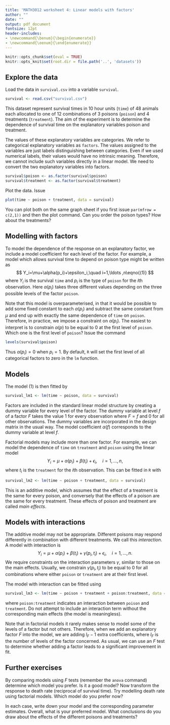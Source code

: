 ```yaml
---
title: 'MATH3012 worksheet 4: Linear models with factors'
author: ""
date: ""
output: pdf_document
fontsize: 12pt
header-includes:
- \newcommand{\benum}{\begin{enumerate}}
- \newcommand{\eenum}{\end{enumerate}}
---
```



```r
knitr::opts_chunk$set(eval = TRUE)
knitr::opts_knit$set(root.dir = file.path('..', 'datasets'))
```

## Explore the data

Load the data in `survival.csv` into a variable `survival`.
```r
survival <- read.csv("survival.csv")
```

This dataset represent survival times in 10 hour units (`time`) of 48
animals each allocated to one of 12 combinations of 3 poisons (`poison`)
and 4 treatments (`treatment`).
The aim of the experiment is to determine the dependence of survival time
on the explanatory variables poison and treatment.

The values of these explanatory variables are categories.
We refer to categorical explanatory variables as `factors`.
The values assigned to the variables are just labels distinguishing
between categories.
Even if we used numerical labels, their values would have no
intrinsic meaning. Therefore, we cannot include such variables directly
in a linear model. We need to convert the two explanatory variables into
factors.
```r
survival$poison <- as.factor(survival$poison)
survival$treatment <- as.factor(survival$treatment)
```

Plot the data. Issue 
```r
plot(time ~ poison + treatment, data = survival)
```
You can plot both on the same
graph sheet if you first issue `par(mfrow = c(2,1))` and then the plot command.
Can you order the poison types? How about the treatments?

## Modelling with factors

To model the dependence of the response on an explanatory factor,
we include a model coefficient for each level of the factor.
For example,  a model which allows survival time  to depend on poison type
might be written as
$$
Y_i=\mu+\alpha(p_i)+\epsilon_i,\quad i=1,\ldots ,n\eqno{(1)}
$$
where $Y_i$ is the survival `time` and $p_i$ is the type of `poison` for the $i$th observation.
Here $\alpha(p_i)$ takes three different values depending on the three possible
levels of the factor `poison`.

Note that this model is overparameterised, in that it would be possible
to add some fixed constant to each $\alpha(p_i)$ and subtract the same
constant from $\mu$ and end up with exactly the same dependence of  `time` on `poison`.
Therefore, in practice, we impose a constraint on
$\alpha(p_i)$. The easiest to interpret is to constrain $\alpha(p)$ to be equal to 0
at the first  level of `poison`. 
Which one is the first level of `poison`? Issue the command
```r
levels(survival$poison)
```
Thus $\alpha(p_i)=0$ when $p_i=1$.
By default, `R` will set the first level of
all categorical factors to zero in the `lm` function. 


## Models

The model $(1)$ is then fitted by
```r
survival_lm1 <- lm(time ~ poison, data = survival)
```
Factors are included in the standard linear model structure by
creating a dummy variable for every level of the factor. The dummy variable
at level $f$ of a factor $F$ takes the value 1 for every observation
where $F=f$ and 0 for all other observations.
The dummy variables are incorporated in the design matrix in the usual way.
The model coefficient $\alpha(f)$ corresponds to the dummy variable
at level $f$.

Factorial models may include more than one factor.
For example, we can model the dependence of `time` on `treatment` and `poison`
using the linear model
$$
Y_i=\mu+\alpha(p_i)+\beta(t_i)+\epsilon_i,\quad i=1,\ldots ,n,
$$
where $t_i$ is the `treatment` for the $i$th observation.
This can be fitted in `R` with
```r
survival_lm2 <- lm(time ~ poison + treatment, data = survival)
```

This is an additive model, which assumes that the effect of a treatment is
the same for every poison, and conversely that the
effects of a poison are the same for every treatment.
These effects of poison and treatment are called *main effects*.

## Models with interactions

The additive model may not be appropriate.
Different poisons may respond differently in
combination with different treatments.
We call this *interaction*.
A model with interaction is
$$
Y_i=\mu+\alpha(p_i)+\beta(t_i)+\gamma(p_i,t_i)+\epsilon_i,\quad i=1,\ldots ,n.
$$
We require constraints on the interaction parameters $\gamma$, similar to those
on the main effects.
Usually, we constrain $\gamma(p_i,t_i)$ to be equal to 0 for all combinations
where either `poison` or `treatment` are at their first level.

The model with interaction can be fitted using
```r
survival_lm3 <- lm(time ~ poison + treatment + poison:treatment, data = survival)
```

where `poison:treatment` indicates an interaction between `poison` and `treatment`.
Do not attempt to include an interaction term without the
corresponding main effects (the model is meaningless).

Note that in factorial models it rarely makes sense to model some
of the levels of a factor but not others. Therefore, when we add
an explanatory factor $F$ into the model, we are adding $l_F-1$
extra coefficients, where $l_F$ is the number of levels of
the factor concerned.
As usual, we can use an $F$ test to determine whether adding a factor leads
to a significant improvement in fit.

## Further exercises

\benum
\item By comparing models using $F$ tests (remember the `anova`
command) determine which model you prefer. Is it a good model?
\item
Now transform the response to death rate (reciprocal of
survival time). Try modelling death rate using factorial models.
Which model do you prefer now?
\item
In each case, write down your model and the corresponding
parameter estimates. Overall, what is your preferred model.
What conclusions do you draw about the effects of
the different poisons and treatments?
\eenum
